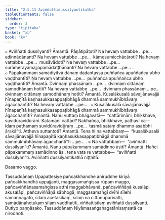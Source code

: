 ```yaml
---
title: "2.5.11 Aviññattidussilyantikathā"
tableOfContents: false
sidebar:
  order: 3
type: "tipitaka"
basket: "ab"
book: "kv"
---
```



<DynamicBreadcrumb />

<Division number="603" book="kv" bookNo="32" page="322">

<Paragraph number="2002" book="kv">
๐ Aviññatti dussilyanti? Āmantā. Pāṇātipātoti? Na hevaṃ vattabbe …pe…  adinnādānanti? Na hevaṃ vattabbe …pe…  kāmesumicchācāroti? Na hevaṃ vattabbe …pe…  musāvādoti? Na hevaṃ vattabbe …pe…  surāmerayamajjapamādaṭṭhānanti? Na hevaṃ vattabbe …pe… .
</Paragraph>

<Paragraph number="2003" book="kv">
๐ Pāpakammaṃ samādiyitvā dānaṃ dadantassa puññañca apuññañca ubho vaḍḍhantīti? Na hevaṃ vattabbe …pe…  puññañca apuññañca ubho vaḍḍhantīti? Āmantā. Dvinnaṃ phassānaṃ …pe…  dvinnaṃ cittānaṃ samodhānaṃ hotīti? Na hevaṃ vattabbe …pe…  dvinnaṃ phassānaṃ …pe…  dvinnaṃ cittānaṃ samodhānaṃ hotīti? Āmantā. Kusalākusalā sāvajjānavajjā hīnapaṇītā kaṇhasukkasappaṭibhāgā dhammā sammukhībhāvaṃ āgacchantīti? Na hevaṃ vattabbe …pe… .
</Paragraph>

<Paragraph number="2004" book="kv">
๐ Kusalākusalā sāvajjānavajjā hīnapaṇītā kaṇhasukkasappaṭibhāgā dhammā sammukhībhāvaṃ āgacchantīti? Āmantā. Nanu vuttaṃ bhagavatā—  “cattārimāni, bhikkhave, suvidūravidūrāni. Katamāni cattāri? Nabhañca, bhikkhave, pathavī ca—  idaṃ paṭhamaṃ suvidūravidūraṃ …pe…  tasmā sataṃ dhammo asabbhi ārakā”ti. Attheva suttantoti? Āmantā. Tena hi na vattabbaṃ—  “kusalākusalā sāvajjānavajjā hīnapaṇītā kaṇhasukkasappaṭibhāgā dhammā sammukhībhāvaṃ āgacchantī”ti …pe… .
</Paragraph>

</Division>
<Division number="604" book="kv" bookNo="32" page="322">

<Paragraph number="2005" book="kv">
× Na vattabbaṃ—  “aviññatti dussilyan”ti? Āmantā. Nanu pāpakammaṃ samādinno āsīti? Āmantā. Hañci pāpakammaṃ samādinno āsi, tena vata re vattabbe—  “aviññatti dussilyan”ti.

</Paragraph>
</Division>

<Paragraph number="2006" type="center" book="kv">
Aviññatti dussilyantikathā niṭṭhitā.

  
Dasamo vaggo.



</Paragraph>

<Paragraph number="2007" type="center" book="kv">
Tassuddānaṃ


</Paragraph>

<Paragraph number="2008" book="kv">
Upapattesiye pañcakkhandhe aniruddhe kiriyā pañcakkhandhā uppajjanti, maggasamaṅgissa rūpaṃ maggo, pañcaviññāṇasamaṅgissa atthi maggabhāvanā, pañcaviññāṇā kusalāpi akusalāpi, pañcaviññāṇā sābhogā, maggasamaṅgī dvīhi sīlehi samannāgato, sīlaṃ acetasikaṃ, sīlaṃ na cittānuparivatti, samādānahetukaṃ sīlaṃ vaḍḍhatīti, viññattisīlaṃ aviññatti dussilyanti.

</Paragraph>

<Paragraph number="2009" type="center" book="kv">
Dutiyo paṇṇāsako.



</Paragraph>

<Paragraph number="2010" type="center" book="kv">
Tassuddānaṃ


</Paragraph>

<Paragraph number="2011" type="center" book="kv">
Niyāmasaṅgahagatānisaṃsatā ca nirodhoti.
</Paragraph>